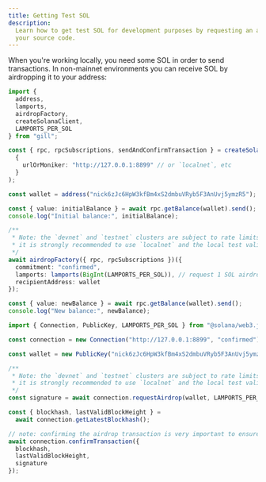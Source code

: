```yaml
---
title: Getting Test SOL
description:
  Learn how to get test SOL for development purposes by requesting an airdrop in
  your source code.
---
```


When you're working locally, you need some SOL in order to send transactions. In
non-mainnet environments you can receive SOL by airdropping it to your address:

<CodeTabs >

```typescript !! title="gill"
import {
  address,
  lamports,
  airdropFactory,
  createSolanaClient,
  LAMPORTS_PER_SOL
} from "gill";

const { rpc, rpcSubscriptions, sendAndConfirmTransaction } = createSolanaClient(
  {
    urlOrMoniker: "http://127.0.0.1:8899" // or `localnet`, etc
  }
);

const wallet = address("nick6zJc6HpW3kfBm4xS2dmbuVRyb5F3AnUvj5ymzR5");

const { value: initialBalance } = await rpc.getBalance(wallet).send();
console.log("Initial balance:", initialBalance);

/**
 * Note: the `devnet` and `testnet` clusters are subject to rate limits.
 * it is strongly recommended to use `localnet` and the local test validator
 */
await airdropFactory({ rpc, rpcSubscriptions })({
  commitment: "confirmed",
  lamports: lamports(BigInt(LAMPORTS_PER_SOL)), // request 1 SOL airdrop
  recipientAddress: wallet
});

const { value: newBalance } = await rpc.getBalance(wallet).send();
console.log("New balance:", newBalance);
```

```typescript !! title="web3.js"
import { Connection, PublicKey, LAMPORTS_PER_SOL } from "@solana/web3.js";

const connection = new Connection("http://127.0.0.1:8899", "confirmed");

const wallet = new PublicKey("nick6zJc6HpW3kfBm4xS2dmbuVRyb5F3AnUvj5ymzR5");

/**
 * Note: the `devnet` and `testnet` clusters are subject to rate limits.
 * it is strongly recommended to use `localnet` and the local test validator
 */
const signature = await connection.requestAirdrop(wallet, LAMPORTS_PER_SOL); // request 1 SOL airdrop

const { blockhash, lastValidBlockHeight } =
  await connection.getLatestBlockhash();

// note: confirming the airdrop transaction is very important to ensure the wallet has
await connection.confirmTransaction({
  blockhash,
  lastValidBlockHeight,
  signature
});
```

</CodeTabs>
